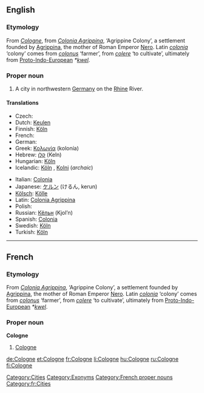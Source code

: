 {{see|cologne}}
==English==
{{wikipedia}}

===Etymology===
From {{F.}} ''[[#French|Cologne]]'', from {{L.}} ''[[Colonia Agrippina]]'', ‘Agrippine Colony’, a settlement founded by [[w:Agrippina the Younger|Agrippina]], the mother of Roman Emperor [[w:Nero|Nero]]. Latin ''[[colonia]]'' ‘colony’ comes from ''[[colonus]]'' ‘farmer’, from ''[[colere]]'' ‘to cultivate’, ultimately from [[Proto-Indo-European]] ''*[[kwel]]''.

===Proper noun===
{{en-proper noun}}

# A city in northwestern [[Germany]] on the [[Rhine]] River.

====Translations====
{{trans-top|city in Germany}}
* Czech: {{t-|cs|Kolín nad Rýnem}}
* Dutch: [[Keulen]] {{n}}
* Finnish: [[Köln]]
* French: {{t+|fr|Cologne|f}}
* German: {{t+|de|Köln|n}}
* Greek: [[Κολωνία]] (kolonía) {{f}}
* Hebrew: [[קלן]] (Keln)
* Hungarian: [[Köln]]
* Icelandic: [[Köln#Icelandic|Köln]] {{f}}, [[Kolni]] {{f}} (''archaic'')
{{trans-mid}}
* Italian: [[Colonia]] {{f}}
* Japanese: [[ケルン]] (けるん, kerun)
* [[Kölsch]]: [[Kölle]] {{f}}
* Latin: [[Colonia Agrippina]] {{f}}
* Polish: {{t+|pl|Kolonia|f}}
* Russian: [[Кёльн]] (Kjol’n) {{m}}
* Spanish: [[Colonia]] {{f}}
* Swedish: [[Köln]] {{c}}
* Turkish: [[Köln]]
{{trans-bottom}}

[[Category:Cities]]
[[Category:Exonyms]]

----

==French==

===Etymology===
From {{L.|fr}} ''[[Colonia Agrippina]]'', ‘Agrippine Colony’, a settlement founded by [[w:Agrippina the Younger|Agrippina]], the mother of Roman Emperor [[w:Nero|Nero]]. Latin ''[[colonia]]'' ‘colony’ comes from ''[[colonus]]'' ‘farmer’, from ''[[colere]]'' ‘to cultivate’, ultimately from [[Proto-Indo-European]] ''*[[kwel]]''.

===Proper noun===
'''Cologne''' {{f}}

# [[#English|Cologne]]

[[Category:French proper nouns]]
[[Category:fr:Cities]]

[[de:Cologne]]
[[et:Cologne]]
[[fr:Cologne]]
[[li:Cologne]]
[[hu:Cologne]]
[[ru:Cologne]]
[[fi:Cologne]]